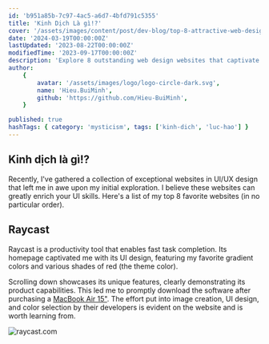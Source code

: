 ```yaml
---
id: 'b951a85b-7c97-4ac5-a6d7-4bfd791c5355'
title: 'Kinh Dịch Là gì!?'
cover: '/assets/images/content/post/dev-blog/top-8-attractive-web-design-websites/cover.png'
date: '2024-03-19T00:00:00Z'
lastUpdated: '2023-08-22T00:00:00Z'
modifiedTime: '2023-09-17T00:00:00Z'
description: 'Explore 8 outstanding web design websites that captivate and inspire. Elevate your design game with these top-notch platforms.'
author:
    {
        avatar: '/assets/images/logo/logo-circle-dark.svg',
        name: 'Hieu.BuiMinh',
        github: 'https://github.com/Hieu-BuiMinh',
    }

published: true
hashTags: { category: 'mysticism', tags: ['kinh-dich', 'luc-hao'] }
---
```


## Kinh dịch là gì!?

Recently, I've gathered a collection of exceptional websites in UI/UX design that left me in awe upon my initial exploration. I believe these websites can greatly enrich your UI skills. Here's a list of my top 8 favorite websites (in no particular order).

## Raycast

Raycast is a productivity tool that enables fast task completion. Its homepage captivated me with its UI design, featuring my favorite gradient colors and various shades of red (the theme color).

Scrolling down showcases its unique features, clearly demonstrating its product capabilities. This led me to promptly download the software after purchasing a [MacBook Air 15"](/uses). The effort put into image creation, UI design, and color selection by their developers is evident on the website and is worth learning from.

<Image
	src="/assets/images/content/post/dev-blog/top-8-attractive-web-design-websites/raycast-com.png"
	width={1920}
	height={1024}
	alt="raycast.com"
/>
